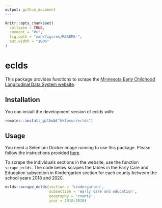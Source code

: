 ```yaml
---
output: github_document
---
```


<!-- README.md is generated from README.Rmd. Please edit that file -->

```r
knitr::opts_chunk$set(
  collapse = TRUE,
  comment = "#>",
  fig.path = "man/figures/README-",
  out.width = "100%"
)
```

# eclds

<!-- badges: start -->
<!-- badges: end -->

This package provides functions to scrape the [Minnesota Early Childhood Longitudinal Data System website](http://eclds.mn.gov/).

## Installation

You can install the development version of eclds with:

```r
remotes::install_github("hktosun/eclds")
```

## Usage

You need a Selenium Docker image running to use this package. Please follow the instructions provided [here](https://docs.ropensci.org/RSelenium/articles/docker.html). 

To scrape the individuals sections in the website, use the function `scrape_eclds`. The code below scrapes the tables in the Early Care and Education subsection in Kindergarten section for each county between the school years 2018 and 2020.

```r
eclds::scrape_eclds(section = 'kindergarten', 
					subsection = 'early care and education', 
					geography = 'county', 
					year = 2018:2020)
```

